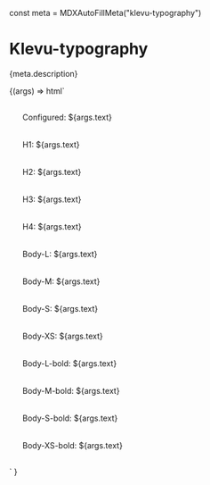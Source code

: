 const meta = MDXAutoFillMeta("klevu-typography")

<Meta title="Atoms/Typography" component="klevu-typography" argTypes={meta.argTypes} parameters={meta.parameters} />

# Klevu-typography

<Description>{meta.description}</Description>

<Canvas>
  <Story name="Typography" args={{ text: "The quick brown fox jumps over the lazy dog" }}>
    {(args) =>
      html`
        <style>
          li {
            padding: 16px 0;
            list-style-type: none;
          }
        </style>
        <ul>
          <li>
            <klevu-typography variant=${args.variant}>Configured: ${args.text}</klevu-typography>
          </li>
          <li><klevu-typography variant="h1">H1: ${args.text}</klevu-typography></li>
          <li><klevu-typography variant="h2">H2: ${args.text}</klevu-typography></li>
          <li><klevu-typography variant="h3">H3: ${args.text}</klevu-typography></li>
          <li><klevu-typography variant="h4">H4: ${args.text}</klevu-typography></li>
          <li><klevu-typography variant="body-l">Body-L: ${args.text}</klevu-typography></li>
          <li><klevu-typography variant="body-m">Body-M: ${args.text}</klevu-typography></li>
          <li><klevu-typography variant="body-s">Body-S: ${args.text}</klevu-typography></li>
          <li><klevu-typography variant="body-xs">Body-XS: ${args.text}</klevu-typography></li>
          <li><klevu-typography variant="body-l-bold">Body-L-bold: ${args.text}</klevu-typography></li>
          <li><klevu-typography variant="body-m-bold">Body-M-bold: ${args.text}</klevu-typography></li>
          <li><klevu-typography variant="body-s-bold">Body-S-bold: ${args.text}</klevu-typography></li>
          <li><klevu-typography variant="body-xs-bold">Body-XS-bold: ${args.text}</klevu-typography></li>
        </ul>
      `
    }
  </Story>
</Canvas>

<ArgsTable story="Typography" />
